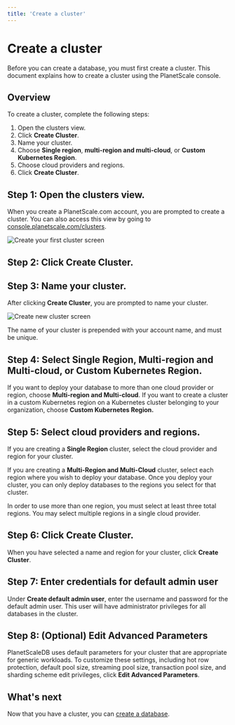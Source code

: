 ```yaml
---
title: 'Create a cluster'
---
```


# Create a cluster

Before you can create a database, you must first create a cluster.
This document explains how to create a cluster using the PlanetScale console.

## Overview

To create a cluster, complete the following steps:

1. Open the clusters view.
1. Click **Create Cluster**.
1. Name your cluster.
1. Choose **Single region**, **multi-region and multi-cloud**, or **Custom Kubernetes Region**.
1. Choose cloud providers and regions.
1. Click **Create Cluster**.

## Step 1: Open the clusters view.

When you create a PlanetScale.com account, you are prompted to create a cluster. You can also access this view by going to [console.planetscale.com/clusters](https://console.planetscale.com/clusters).

![Create your first cluster screen](/img/docs/cluster-diagram.png)

## Step 2: Click **Create Cluster**.

## Step 3: Name your cluster.

After clicking **Create Cluster**, you are prompted to name your cluster.

![Create new cluster screen](/img/docs/create-new-cluster.png)

The name of your cluster is prepended with your account name, and must be unique.

## Step 4: Select **Single Region**, **Multi-region and Multi-cloud**, or **Custom Kubernetes Region**.

If you want to deploy your database to more than one cloud provider or region, choose **Multi-region and Multi-cloud**. If you want to create a cluster in a custom Kubernetes region on a Kubernetes cluster belonging to your organization, choose **Custom Kubernetes Region.**

## Step 5: Select cloud providers and regions.

If you are creating a **Single Region** cluster, select the cloud provider and region for your cluster.

If you are creating a **Multi-Region and Multi-Cloud** cluster, select each region where you wish to deploy your database. Once you deploy your cluster, you can only deploy databases to the regions you select for that cluster.

In order to use more than one region, you must select at least three total regions. You may select multiple regions in a single cloud provider.

## Step 6: Click **Create Cluster**.

When you have selected a name and region for your cluster, click **Create Cluster**.

## Step 7: Enter credentials for default admin user

Under **Create default admin user**, enter the username and password for the default admin user. This user will have administrator privileges for all databases in the cluster.

## Step 8: (Optional) Edit Advanced Parameters

PlanetScaleDB uses default parameters for your cluster that are appropriate for generic workloads. To customize these settings, including hot row protection, default pool size, streaming pool size, transaction pool size, and sharding scheme edit privileges, click **Edit Advanced Parameters**.

## What's next

Now that you have a cluster, you can [create a database](creating-database).
